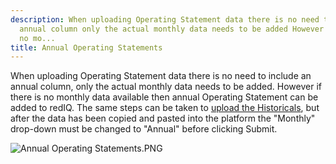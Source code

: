 ```yaml
---
description: When uploading Operating Statement data there is no need to include an
  annual column only the actual monthly data needs to be added However if there is
  no mo...
title: Annual Operating Statements
---
```


When uploading Operating Statement data there is no need to include an annual column, only the actual monthly data needs to be added. However if there is no monthly data available then annual Operating Statement can be added to redIQ. The same steps can be taken to [upload the Historicals](manually-uploading-operating-statements), but after the data has been copied and pasted into the platform the "Monthly" drop-down must be changed to "Annual" before clicking Submit.


<Frame caption="Dropdown menu to select between Annual and Monthly operating statements.">
  <img src="/images/rediq/eae9257bcd6e3d8ead9bb0299493baadb420b832.png" alt="Annual Operating Statements.PNG" />
</Frame>